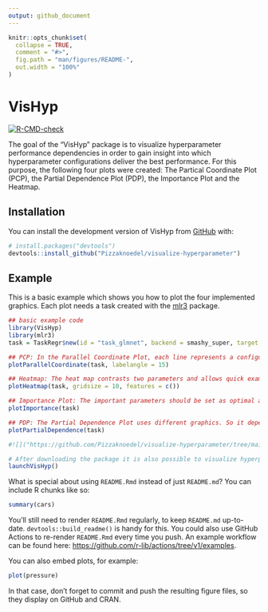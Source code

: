 ```yaml
---
output: github_document
---
```


<!-- README.md is generated from README.Rmd. Please edit that file -->

```r
knitr::opts_chunk$set(
  collapse = TRUE,
  comment = "#>",
  fig.path = "man/figures/README-",
  out.width = "100%"
)
```

# VisHyp

<!-- badges: start -->
[![R-CMD-check](https://github.com/Pizzaknoedel/visualize-hyperparameter/workflows/R-CMD-check/badge.svg)](https://github.com/Pizzaknoedel/visualize-hyperparameter/actions)
<!-- badges: end -->

The goal of the "VisHyp" package is to visualize hyperparameter performance dependencies in order to gain insight into which hyperparameter configurations deliver the best performance. For this purpose, the following four plots were created: The Partical Coordinate Plot (PCP), the Partial Dependence Plot (PDP), the Importance Plot and the Heatmap. 

## Installation

You can install the development version of VisHyp from [GitHub](https://github.com/) with:

```r
# install.packages("devtools")
devtools::install_github("Pizzaknoedel/visualize-hyperparameter")
```

## Example

This is a basic example which shows you how to plot the four implemented graphics. Each plot needs a task created with the [mlr3](https://github.com/mlr-org/mlr3) package.

```r 
## basic example code
library(VisHyp)
library(mlr3)
task = TaskRegr$new(id = "task_glmnet", backend = smashy_super, target = "yval")

## PCP: In the Parallel Coordinate Plot, each line represents a configuration and the color of the line represents the corresponding performance value. The Parallel Coordinate Plot helps to find configuration spaces that contain good performance values. 
plotParallelCoordinate(task, labelangle = 15)

## Heatmap: The heat map contrasts two parameters and allows quick examination of the effects of each configuration combination. The importance plot uses a surrogate learner to represent the importance of each parameter.
plotHeatmap(task, gridsize = 10, features = c())

## Importance Plot: The important parameters should be set as optimal as possible to get a good performance. To last still the partial Dependence Plot was implemented, with which it is possible to examine the individual definition areas of the parameters with the help of a Surrogats model.
plotImportance(task)

## PDP: The Partial Dependence Plot uses different graphics. So it depends on whether the user wants to look at one or more features. When viewing a numerical parameter, line plots are used. 
plotPartialDependence(task)
```


```r
#![]("https://github.com/Pizzaknoedel/visualize-hyperparameter/tree/main/man/figures/lcbench_Best_PCP.png")

```


```r 
# After downloading the package it is also possible to visualize hyperparameter dependencies with an integrated shiny app. Just write
launchVisHyp()
```

What is special about using `README.Rmd` instead of just `README.md`? You can include R chunks like so:
```r
summary(cars)
```

You'll still need to render `README.Rmd` regularly, to keep `README.md` up-to-date. `devtools::build_readme()` is handy for this. You could also use GitHub Actions to re-render `README.Rmd` every time you push. An example workflow can be found here: <https://github.com/r-lib/actions/tree/v1/examples>.

You can also embed plots, for example:

```r
plot(pressure)
```

In that case, don't forget to commit and push the resulting figure files, so they display on GitHub and CRAN.
